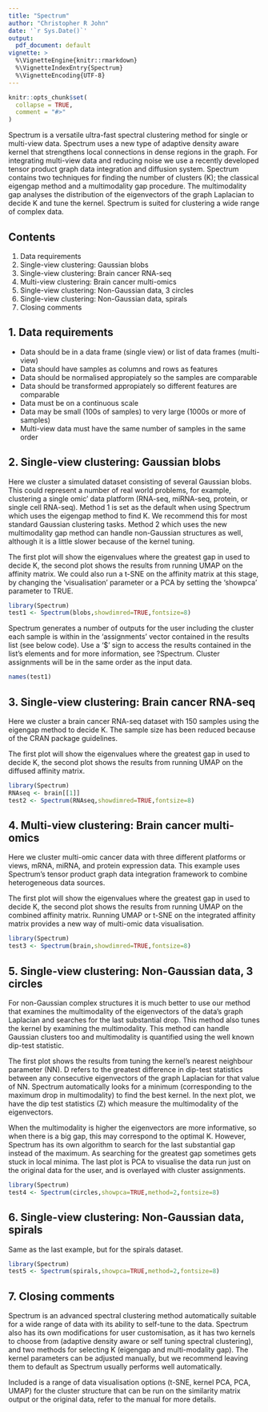 ```yaml
---
title: "Spectrum"
author: "Christopher R John"
date: '`r Sys.Date()`'
output:
  pdf_document: default
vignette: >
  %\VignetteEngine{knitr::rmarkdown} 
  %\VignetteIndexEntry{Spectrum}  
  %\VignetteEncoding{UTF-8}
---
```


```r
knitr::opts_chunk$set(
  collapse = TRUE,
  comment = "#>"
)
```

Spectrum is a versatile ultra-fast spectral clustering method for single or multi-view data. Spectrum uses a new type of adaptive density aware kernel that strengthens local connections in dense regions in the graph. For integrating multi-view data and reducing noise we use a recently developed tensor product graph data integration and diffusion system. Spectrum contains two techniques for finding the number of clusters (K); the classical eigengap method and a multimodality gap procedure. The multimodality gap analyses the distribution of the eigenvectors of the graph Laplacian to decide K and tune the kernel. Spectrum is suited for clustering a wide range of complex data.

## Contents

1. Data requirements
2. Single-view clustering: Gaussian blobs
3. Single-view clustering: Brain cancer RNA-seq
4. Multi-view clustering: Brain cancer multi-omics
5. Single-view clustering: Non-Gaussian data, 3 circles 
6. Single-view clustering: Non-Gaussian data, spirals
7. Closing comments

## 1. Data requirements

- Data should be in a data frame (single view) or list of data frames (multi-view)
- Data should have samples as columns and rows as features
- Data should be normalised appropiately so the samples are comparable
- Data should be transformed appropiately so different features are comparable
- Data must be on a continuous scale
- Data may be small (100s of samples) to very large (1000s or more of samples)
- Multi-view data must have the same number of samples in the same order

## 2. Single-view clustering: Gaussian blobs

Here we cluster a simulated dataset consisting of several Gaussian blobs. This could represent a number of real world problems, for example, clustering a single omic' data platform (RNA-seq, miRNA-seq, protein, or single cell RNA-seq). Method 1 is set as the default when using Spectrum which uses the eigengap method to find K. We recommend this for most standard Gaussian clustering tasks. Method 2 which uses the new multimodality gap method can handle non-Gaussian structures as well, although it is a little slower because of the kernel tuning.

The first plot will show the eigenvalues where the greatest gap in used to decide K, the second plot shows the results from running UMAP on the affinity matrix. We could also run a t-SNE on the affinity matrix at this stage, by changing the 'visualisation' parameter or a PCA by setting the 'showpca' parameter to TRUE. 

```r
library(Spectrum)
test1 <- Spectrum(blobs,showdimred=TRUE,fontsize=8)
```

Spectrum generates a number of outputs for the user including the cluster each sample is within in the 'assignments' vector contained in the results list (see below code). Use a '$' sign to access the results contained in the list's elements and for more information, see ?Spectrum. Cluster assignments will be in the same order as the input data.

```r
names(test1)
```

## 3. Single-view clustering: Brain cancer RNA-seq

Here we cluster a brain cancer RNA-seq dataset with 150 samples using the eigengap method to decide K. The sample size has been reduced because of the CRAN package guidelines. 

The first plot will show the eigenvalues where the greatest gap in used to decide K, the second plot shows the results from running UMAP on the diffused affinity matrix. 

```r
library(Spectrum)
RNAseq <- brain[[1]]
test2 <- Spectrum(RNAseq,showdimred=TRUE,fontsize=8)
```

## 4. Multi-view clustering: Brain cancer multi-omics

Here we cluster multi-omic cancer data with three different platforms or views, mRNA, miRNA, and protein expression data. This example uses Spectrum's tensor product graph data integration framework to combine heterogeneous data sources. 

The first plot will show the eigenvalues where the greatest gap in used to decide K, the second plot shows the results from running UMAP on the combined affinity matrix. Running UMAP or t-SNE on the integrated affinity matrix provides a new way of multi-omic data visualisation.

```r
library(Spectrum)
test3 <- Spectrum(brain,showdimred=TRUE,fontsize=8)
```

## 5. Single-view clustering: Non-Gaussian data, 3 circles 

For non-Gaussian complex structures it is much better to use our method that examines the multimodality of the eigenvectors of the data's graph Laplacian and searches for the last substantial drop. This method also tunes the kernel by examining the multimodality. This method can handle Gaussian clusters too and multimodality is quantified using the well known dip-test statistic.

The first plot shows the results from tuning the kernel's nearest neighbour parameter (NN). D refers to the greatest difference in dip-test statistics between any consecutive eigenvectors of the graph Laplacian for that value of NN. Spectrum automatically looks for a minimum (corresponding to the maximum drop in multimodality) to find the best kernel. In the next plot, we have the dip test statistics (Z) which measure the multimodality of the eigenvectors. 

When the multimodality is higher the eigenvectors are more informative, so when there is a big gap, this may correspond to the optimal K. However, Spectrum has its own algorithm to search for the last substantial gap instead of the maximum. As searching for the greatest gap sometimes gets stuck in local minima. The last plot is PCA to visualise the data run just on the original data for the user, and is overlayed with cluster assignments.

```r
library(Spectrum)
test4 <- Spectrum(circles,showpca=TRUE,method=2,fontsize=8)
```

## 6. Single-view clustering: Non-Gaussian data, spirals

Same as the last example, but for the spirals dataset.

```r
library(Spectrum)
test5 <- Spectrum(spirals,showpca=TRUE,method=2,fontsize=8)
```

## 7. Closing comments

Spectrum is an advanced spectral clustering method automatically suitable for a wide range of data with its ability to self-tune to the data. Spectrum also has its own modifications for user customisation, as it has two kernels to choose from (adaptive density aware or self tuning spectral clustering), and two methods for selecting K (eigengap and multi-modality gap). The kernel parameters can be adjusted manually, but we recommend leaving them to default as Spectrum usually performs well automatically. 

Included is a range of data visualisation options (t-SNE, kernel PCA, PCA, UMAP) for the cluster structure that can be run on the similarity matrix output or the original data, refer to the manual for more details.








